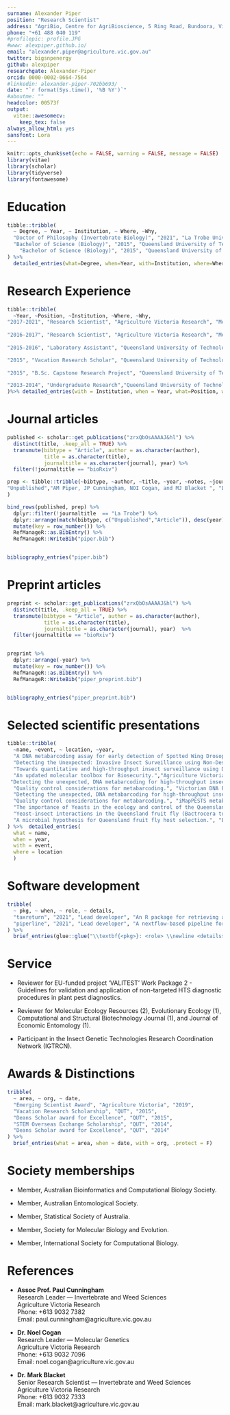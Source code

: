 ```yaml
---
surname: Alexander Piper
position: "Research Scientist"
address: "AgriBio, Centre for AgriBioscience, 5 Ring Road, Bundoora, Victoria, Australia"
phone: "+61 488 040 119"
#profilepic: profile.JPG
#www: alexpiper.github.io/
email: "alexander.piper@agriculture.vic.gov.au"
twitter: bigsnpenergy
github: alexpiper
researchgate: Alexander-Piper
orcid: 0000-0002-0664-7564
#linkedin: alexander-piper-702bb693/
date: "`r format(Sys.time(), '%B %Y')`"
#aboutme: ""
headcolor: 00573f
output: 
  vitae::awesomecv:
    keep_tex: false
always_allow_html: yes
sansfont: Lora
---
```

```r
knitr::opts_chunk$set(echo = FALSE, warning = FALSE, message = FALSE)
library(vitae)
library(scholar)
library(tidyverse)
library(fontawesome)
```

\paragraphstyle{I am a Molecular Biologist and Bioinformatician specialising in the production and analysis of large-scale genomic datasets for fundemental and applied ecological studies. I have experience conducting both laboratory and field experiments, from the initial experimental design through to statistical analysis and publication in peer reviewed scientific journals. I have familiarity with multiple programming languages, primarily R and bash, which i use to analyse, visualise, and communicate complex datasets. I am currently based with Agriculture Victoria Research developing high-throughput sequencing based diagnostics to improve detection and control of invertebrate pests.}

\faIcon{university}  Education
==================================

```r
tibble::tribble(
  ~ Degree, ~ Year, ~ Institution, ~ Where, ~Why,
  "Doctor of Philosophy (Invertebrate Biology)", "2021", "La Trobe University", "Melbourne, Australia","Thesis title: Genomic Biosurveillance for Insect Pests",
  "Bachelor of Science (Biology)", "2015", "Queensland University of Technology", "Brisbane, Australia","Biotechnology and Genetics Minor",
    "Bachelor of Science (Biology)", "2015", "Queensland University of Technology", "Brisbane, Australia","Chemistry Minor"
) %>% 
  detailed_entries(what=Degree, when=Year, with=Institution, where=Where, why=Why)
```
\faIcon{flask}  Research Experience
============================

```r
tibble::tribble(
  ~Year, ~Position, ~Institution, ~Where, ~Why,
"2017-2021", "Research Scientist", "Agriculture Victoria Research", "Melbourne, Australia", "Developing high-throughput sequencing assays and bioinformatic pipelines for identification of insect pests within bulk trap samples.",
  
"2016-2017", "Research Scientist", "Agriculture Victoria Research", "Melbourne, Australia", "Investigating the role of microbial volatile organic compounds in the ecology of Bactrocera fruit flies, and their potential for application in novel insect attractant formulations.",
  
"2015-2016", "Laboratory Assistant", "Queensland University of Technology","Brisbane, Australia", "Isolation and physiological characterisation of environmental microbes from insect pests and their host fruits.",

"2015", "Vacation Research Scholar", "Queensland University of Technology","Brisbane, Australia", "Exploratory research into fungal symbionts of an agricultural pest insect funded by a university scholarship.",
  
"2015", "B.Sc. Capstone Research Project", "Queensland University of Technology","Brisbane, Australia", "Developing an environmental DNA PCR assay for detection of an invasive freshwater fish species.",

"2013-2014", "Undergraduate Research","Queensland University of Technology","Brisbane, Australia", "Validation of transcriptomics assays using qRT-PCR."
)%>% detailed_entries(with = Institution, when = Year, what=Position, where=Where, why = Why)
```

\faIcon{file-alt}  Journal articles
============================

```r
published <- scholar::get_publications("zrxQbOsAAAAJ&hl") %>% 
  distinct(title, .keep_all = TRUE) %>%
  transmute(bibtype = "Article", author = as.character(author),
            title = as.character(title),
            journaltitle = as.character(journal), year) %>%
  filter(!journaltitle == "bioRxiv")

prep <- tibble::tribble(~bibtype, ~author, ~title, ~year, ~notes, ~journaltitle,
"Unpublished","AM Piper, JP Cunningham, NOI Cogan, and MJ Blacket ", "DNA Metabarcoding Enables High-Throughput Detection of Spotted Wing Drosophila (Drosophila suzukii) within Unsorted Trap Catches", 2021, "Fronteirs in Ecology and Evolution (In Review)", "Fronteirs in Ecology and Evolution (In Review)"
) 

bind_rows(published, prep) %>%
  dplyr::filter(!journaltitle  == "La Trobe") %>%
  dplyr::arrange(match(bibtype, c("Unpublished","Article")), desc(year)) %>%
  mutate(key = row_number()) %>% 
  RefManageR::as.BibEntry() %>% 
  RefManageR::WriteBib("piper.bib")


bibliography_entries("piper.bib") 
```

\faIcon{file-powerpoint}  Preprint articles
============================

```r
preprint <- scholar::get_publications("zrxQbOsAAAAJ&hl") %>% 
  distinct(title, .keep_all = TRUE) %>%
  transmute(bibtype = "Article", author = as.character(author),
            title = as.character(title),
            journaltitle = as.character(journal), year)  %>%
  filter(journaltitle == "bioRxiv")


preprint %>% 
  dplyr::arrange(-year) %>%
  mutate(key = row_number()) %>% 
  RefManageR::as.BibEntry() %>% 
  RefManageR::WriteBib("piper_preprint.bib")


bibliography_entries("piper_preprint.bib") 
```

\faIcon{comments}  Selected scientific presentations
============================  

```r
tibble::tribble(
  ~name, ~event, ~ location, ~year,
  "A DNA metabarcoding assay for early detection of Spotted Wing Drosophila within unsorted bulk trap catches.","Australian Entomological Society Conference", "Online", 2021,
  "Detecting the Unexpected: Invasive Insect Surveillance using Non-Destructive DNA Metabarcoding.","International Congress of Entomology", "Helsinki, Finland (Postponed)", 2020,
  "Towards quantitative and high-throughput insect surveillance using DNA Metabarcoding.","Australian Entomological Society Conference", "Brisbane, Queensland", 2019,
  "An updated molecular toolbox for Biosecurity.","Agriculture Victoria Regional Science Conference","Tatura, Victoria", 2019,
 "Detecting the unexpected, DNA metabarcoding for high-throughput insect surveillance.", "AgriBio Science Conference", "Melboure, Victoria", 2018,
  "Quality control considerations for metabarcoding.", "Victorian DNA Barcoding Workshop","Melbourne, Victoria", 2018,
  "Detecting the unexpected, DNA metabarcoding for high-throughput insect surveillance.", "Australian Entomological Society Conference", "Alice Springs, Northern Territory", 2018,
  "Quality control considerations for metabarcoding.", "iMapPESTS metabarcoding Workshop", "Melbourne, Victoria", 2018,
  "The importance of Yeasts in the ecology and control of the Queensland Fruit Fly.", "SciPlant 17", "Brisbane, Queensland", 2017,
  "Yeast-insect interactions in the Queensland fruit fly (Bactrocera tryoni).", "Australian Entomological Society Conference", "Terrigal, New South Wales", 2017,
  "A microbial hypothesis for Queensland fruit fly host selection.", "Biology of Tephritid Fruit Flies Meeting IV", "Melbourne, Victoria", 2016
) %>%  detailed_entries(
  what = name,
  when = year,
  with = event,
  where = location
  )
```

\faIcon{laptop-code}  Software development
============================  

```r
tribble(
  ~ pkg, ~ when, ~ role, ~ details,
  "taxreturn", "2021", "Lead developer", "An R package for retrieving and curating public DNA sequence datasets for use in metabarcoding studies.",
  "piperline", "2021", "Lead developer", "A nextflow-based pipeline for identification of regulated species in metabarcoding datasets."
) %>% 
  brief_entries(glue::glue("\\textbf{<pkg>}: <role> \\newline <details>", .open = "<", .close = ">"), paste0(when, "\\newline"), .protect = FALSE)
```

\faIcon{hands-helping}  Service
============================  

* Reviewer for EU-funded project 'VALITEST' Work Package 2 - Guidelines for validation and application of non-targeted HTS diagnostic procedures in plant pest diagnostics.

* Reviewer for Molecular Ecology Resources (2), Evolutionary Ecology (1), Computational and Structural Biotechnology Journal (1), and Journal of Economic Entomology (1).

* Participant in the Insect Genetic Technologies Research Coordination Network (IGTRCN).

\faIcon{medal}  Awards & Distinctions
============================  

```r
tribble(
  ~ area, ~ org, ~ date,
  "Emerging Scientist Award", "Agriculture Victoria", "2019",
  "Vacation Research Scholarship", "QUT", "2015",
  "Deans Scholar award for Excellence", "QUT", "2015",
  "STEM Overseas Exchange Scholarship", "QUT", "2014",
  "Deans Scholar award for Excellence", "QUT", "2014"
) %>%
  brief_entries(what = area, when = date, with = org, .protect = F)
```

\faIcon{users}  Society memberships
============================  

* Member, Australian Bioinformatics and Computational Biology Society.

* Member, Australian Entomological Society.

* Member, Statistical Society of Australia.

* Member, Society for Molecular Biology and Evolution.

* Member, International Society for Computational Biology.

\faIcon{comment}  References
============================ 

* __Assoc Prof. Paul Cunningham__  
  Research Leader — Invertebrate and Weed Sciences   
  Agriculture Victoria Research  
  Phone: +613 9032 7382  
  Email: paul.cunningham@agriculture.vic.gov.au  

* __Dr. Noel Cogan__  
  Research Leader — Molecular Genetics   
  Agriculture Victoria Research  
  Phone: +613 9032 7096  
  Email: noel.cogan@agriculture.vic.gov.au  

* __Dr. Mark Blacket__  
  Senior Research Scientist — Invertebrate and Weed Sciences   
  Agriculture Victoria Research  
  Phone: +613 9032 7333   
  Email: mark.blacket@agriculture.vic.gov.au 
